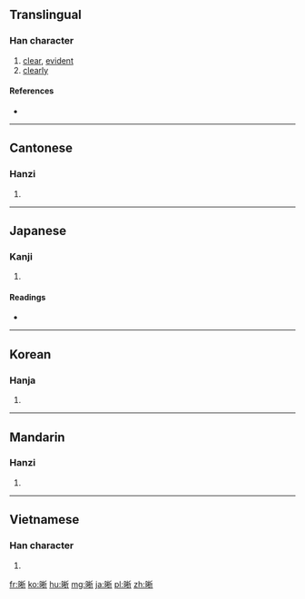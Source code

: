 {{also|晢}}
==Translingual==

===Han character===
{{Han char|rn=72|rad=日|as=08|sn=12|four=6202<sub>1</sub>|canj=日木竹中 (ADHL)|ids=⿰[[日]][[析]]}}

# [[clear]], [[evident]]
# [[clearly]]

====References====
* {{Han ref|kx=0496.330|dkj=13990|dj=0863.060|hdz=21517.080|uh=6670|ud=26224|bh=B4B7|bd=46263}}

----

==Cantonese==

===Hanzi===
{{yue-hanzi|jyut=sik1|y=sik1}}

# {{defn|lang=yue|sort=日08}}

----

==Japanese==

===Kanji===
{{ja-kanji|grade=|rs=日08}}

# {{defn|lang=ja|sort=日08}}

====Readings====
* {{ja-readings|on=[[せき]] (seki), [[しゃく]] (shaku)|kun=[[あきらか]] (akiraka)}}

----

==Korean==

===Hanja===
{{ko-hanja|hangeul=석|eumhun=|rv=seok|mr=sŏk|y=sek}}

# {{defn|lang=ko|sort=日08}}

----

==Mandarin==

===Hanzi===
{{cmn-hanzi|pin=[[xī]] ([[xi1]])|wg=hsi<sup>1</sup>}}

# {{defn|lang=cmn|sort=日08}}

----

==Vietnamese==

===Han character===
{{vi-readings|rs=日08| hanviet = tích}}

# {{defn|lang=vi|sort=日08}}

[[fr:晰]]
[[ko:晰]]
[[hu:晰]]
[[mg:晰]]
[[ja:晰]]
[[pl:晰]]
[[zh:晰]]